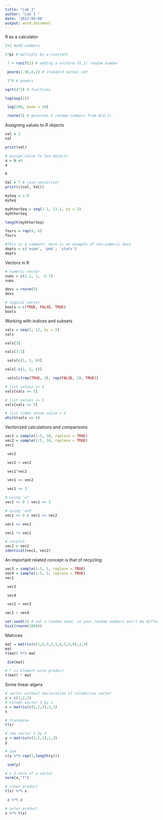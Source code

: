 ```yaml
---
title: "Lab 2"
author: "Lab 2 "
date: '2022-09-08'
output: word_document
---
```




R as a calculator 
```r
2+2 #add numbers 
```


```r
2*pi # multiply by a constant 
```


```r
 7 + runif(1) # adding a uniform (0,1) random number 

```

```r
 pnorm(1.96,0,1) # standard normal cdf
```


```r
 3^4 # powers
```

```r
sqrt(4^2) # functions
```

```r
log(exp(1))
```

```r
 log(100, base = 10)
```

```r
 rnorm(5) # generate 5 random numbers from N(0,1)
```

Assigning values to R objects 
```r
val = 3
val
```

```r
print(val)
```


```r
# assign value to two objects
a = b =3
a
```

```r
b
```


```r
Val = 7 # case-sensitive!
print(c(val, Val))
```



```r
mySeq = 1:6
mySeq
```


```r
myOtherSeq = seq(1.1, 11.1, by = 2)
myOtherSeq
```


```r
length(myOtherSeq)
```

```r
fours = rep(4, 6)
fours
```

```r
#This is a comment: here is an example of non-numeric data
depts = c('espm', 'pmb', 'stats')
depts
```

Vectors in R 
```r
# numeric vector
nums = c(1.1, 3, -5.7)
nums

devs = rnorm(5)
devs

```


```r
# logical vector
bools = c(TRUE, FALSE, TRUE)
bools
```

Working with indices and subsets
```r
vals = seq(2, 12, by = 2)
vals
```


```r
vals[3]
```


```r
vals[3:5]
```

```r
 vals[c(1, 3, 6)]
```

```r
vals[-c(1, 3, 6)]
```

```r
 vals[c(rep(TRUE, 3), rep(FALSE, 2), TRUE)]
```

```r
# list values >= 5
vals[vals >= 5]
```

```r
# list values >= 5
vals[vals >= 5]
```

```r
# list index whose value = 4
which(vals == 4)
```

Vectorized calculations and comparisons
```r
vec1 = sample(1:5, 10, replace = TRUE)
vec2 = sample(1:5, 10, replace = TRUE)
vec1
```

```r
 vec2
```


```r
 vec1 + vec2
```

```r
 vec1^vec2
```

```r
 vec1 >= vec2
```

```r
 vec1 <= 3
```

```r
# using 'or'
vec1 <= 0 | vec1 >= 3
```


```r
# using 'and'
vec1 <= 0 & vec1 >= vec2
```


```r
vec1 == vec2
```


```r
vec1 != vec2
```


```r
# careful:
vec1 = vec2
identical(vec1, vec2)
```

An important related concept is that of recycling
```r
vec3 = sample(1:5, 5, replace = TRUE)
vec4 = sample(1:5, 3, replace = TRUE)
vec1
```


```r
 vec3
```

```r
 vec4
```

```r
 vec1 + vec3
```

```r
vec1 + vec4
```


```r
set.seed(1) # set a random seed, so your random numbers won't be different when you generate them next time.
hist(rnorm(1000))
```




Matrices
```r
mat = matrix(c(1,0,5,2,1,6,3,4,0),3,3)
mat
t(mat) %*% mat
```


```r
 dim(mat)
```

```r
# * is element-wise product
t(mat) * mat
```




Some linear algera
```r
# vector without declaration of column/row vector
z = c(1,2,3)
# column vector 3 by 1
x = matrix(c(1,2,3),3,1)
x
```


```r
# transpose
t(x)
```

```r
# row vector 1 by 3
y = matrix(c(3,2,1),1,3)
y
```


```r
# sum
c(y %*% rep(1,length(y)))
```


```r
 sum(y)
```

```r
# L-2 norm of a vector
norm(x,"f")
```


```r
# inner product
t(x) %*% x
```


```r
 z %*% z
```


```r
# outer product
x %*% t(x)
```



